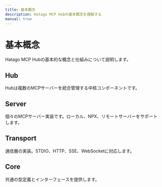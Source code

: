 ```yaml
---
title: 基本概念
description: Hatago MCP Hubの基本概念を理解する
manual: true
---
```


# 基本概念

Hatago MCP Hubの基本的な概念と仕組みについて説明します。

## Hub

Hubは複数のMCPサーバーを統合管理する中核コンポーネントです。

## Server

個々のMCPサーバー実装です。ローカル、NPX、リモートサーバーをサポートします。

## Transport

通信層の実装。STDIO、HTTP、SSE、WebSocketに対応します。

## Core

共通の型定義とインターフェースを提供します。

